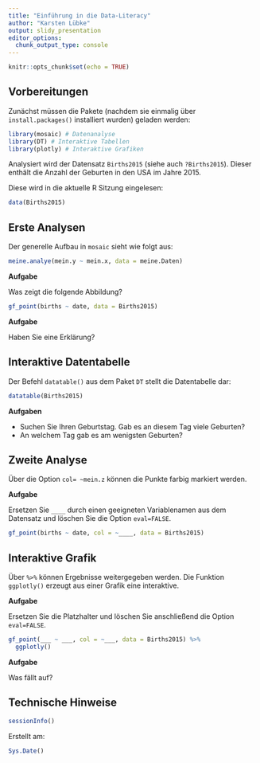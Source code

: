 ```yaml
---
title: "Einführung in die Data-Literacy"
author: "Karsten Lübke"
output: slidy_presentation
editor_options: 
  chunk_output_type: console
---
```


```r
knitr::opts_chunk$set(echo = TRUE)
```

<!-- Hinweis: Das Dokument wird erzeugt durch Klick auf `Knit`.  -->


## Vorbereitungen

Zunächst müssen die Pakete (nachdem sie einmalig über `install.packages()` installiert wurden) geladen werden:

<!-- Hinweis: Ein *Chunk* wird an die `Console` geschickt über den grünen Pfeil rechts oben: "Run Current Chunk". -->

```r
library(mosaic) # Datenanalyse
library(DT) # Interaktive Tabellen
library(plotly) # Interaktive Grafiken
```

Analysiert wird der Datensatz `Births2015` (siehe auch `?Births2015`). Dieser enthält die Anzahl der Geburten in den USA im Jahre 2015.

Diese wird in die aktuelle R Sitzung eingelesen:

```r
data(Births2015)
```

## Erste Analysen

Der generelle Aufbau in `mosaic` sieht wie folgt aus:

```r
meine.analye(mein.y ~ mein.x, data = meine.Daten)
```

**Aufgabe**

Was zeigt die folgende Abbildung?
 
```r
gf_point(births ~ date, data = Births2015)
```

**Aufgabe** 

Haben Sie eine Erklärung?


## Interaktive Datentabelle

Der Befehl `datatable()` aus dem Paket `DT` stellt die Datentabelle dar:

```r
datatable(Births2015)
```

**Aufgaben**

- Suchen Sie Ihren Geburtstag. Gab es an diesem Tag viele Geburten? 
- An welchem Tag gab es am wenigsten Geburten?

## Zweite Analyse

Über die Option `col= ~mein.z` können die Punkte farbig markiert werden. 

**Aufgabe**

Ersetzen Sie `____` durch einen geeigneten Variablenamen aus dem Datensatz und löschen Sie die Option `eval=FALSE`.

```r
gf_point(births ~ date, col = ~____, data = Births2015)
```

## Interaktive Grafik

Über `%>%` können Ergebnisse weitergegeben werden. Die Funktion `ggplotly()` erzeugt aus einer Grafik eine interaktive.

**Aufgabe**

Ersetzen Sie die Platzhalter und löschen Sie anschließend die Option `eval=FALSE`.

```r
gf_point(___ ~ ___, col = ~___, data = Births2015) %>%
  ggplotly()
```

**Aufgabe**

Was fällt auf?

## Technische Hinweise

```r
sessionInfo()
```

Erstellt am:

```r
Sys.Date()
```




